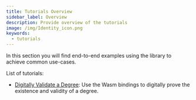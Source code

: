 ```yaml
---
title: Tutorials Overview
sidebar_label: Overview
description: Provide overview of the tutorials
image: /img/Identity_icon.png
keywords:
  - tutorials
---
```


In this section you will find end-to-end examples using the library to achieve common use-cases.

List of tutorials:

- [Digitally Validate a Degree](./validate_university_degree.mdx): Use the Wasm bindings to digitally prove the existence and validity of a degree.
